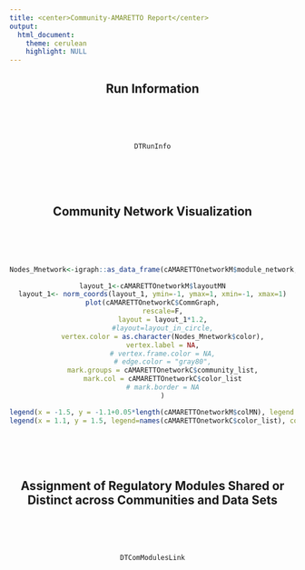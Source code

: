 ```yaml
---
title: <center>Community-AMARETTO Report</center>
output: 
  html_document:
    theme: cerulean
    highlight: NULL
---
```



<style>
  .main-container {
    max-width:  100% !important;
    padding-right: 1% !important;
    padding-left: 1% !important;
    margin-right: 1% !important;
    margin-left: 1% !important;
    table-layout: fixed !important;
  }
</style>

<center>

## Run Information
<br><br><br>
```r
DTRunInfo
```
<br><br><br>

## Community Network Visualization
<br><br><br>
```r
Nodes_Mnetwork<-igraph::as_data_frame(cAMARETTOnetworkM$module_network,what="vertices")

layout_1<-cAMARETTOnetworkM$layoutMN
layout_1<- norm_coords(layout_1, ymin=-1, ymax=1, xmin=-1, xmax=1)
plot(cAMARETTOnetworkC$CommGraph,
     rescale=F,
     layout = layout_1*1.2,
     #layout=layout_in_circle,
     vertex.color = as.character(Nodes_Mnetwork$color),
     vertex.label = NA,
     # vertex.frame.color = NA,
     # edge.color = "gray80",
     mark.groups = cAMARETTOnetworkC$community_list,
     mark.col = cAMARETTOnetworkC$color_list
     # mark.border = NA
     )

legend(x = -1.5, y = -1.1+0.05*length(cAMARETTOnetworkM$colMN), legend = names(cAMARETTOnetworkM$colMN), col = cAMARETTOnetworkM$colMN, pch=19, bty="n",ncol=ceiling(length(cAMARETTOnetworkM$colMN)/5))
legend(x = 1.1, y = 1.5, legend=names(cAMARETTOnetworkC$color_list), col=cAMARETTOnetworkC$color_list, pch=19, bty="n",cex=max(0.9,1/(1+0.02*length(cAMARETTOnetworkC$color_list))),ncol=ceiling(length(cAMARETTOnetworkC$color_list)/15))
```
<br><br><br>

## Assignment of Regulatory Modules Shared or Distinct across Communities and Data Sets
<br><br><br>
```r
DTComModulesLink
```
<br><br><br>

</center>